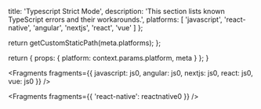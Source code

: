 
  title: 'Typescript Strict Mode',
  description: 'This section lists known TypeScript errors and their workarounds.',
  platforms: [
    'javascript',
    'react-native',
    'angular',
    'nextjs',
    'react',
    'vue'
  ]
};

  return getCustomStaticPath(meta.platforms);
};

  return {
    props: {
      platform: context.params.platform,
      meta
    }
  };
}


<Fragments
  fragments={{
    javascript: js0,
    angular: js0,
    nextjs: js0,
    react: js0,
    vue: js0
  }}
/>


<Fragments fragments={{ 'react-native': reactnative0 }} />
